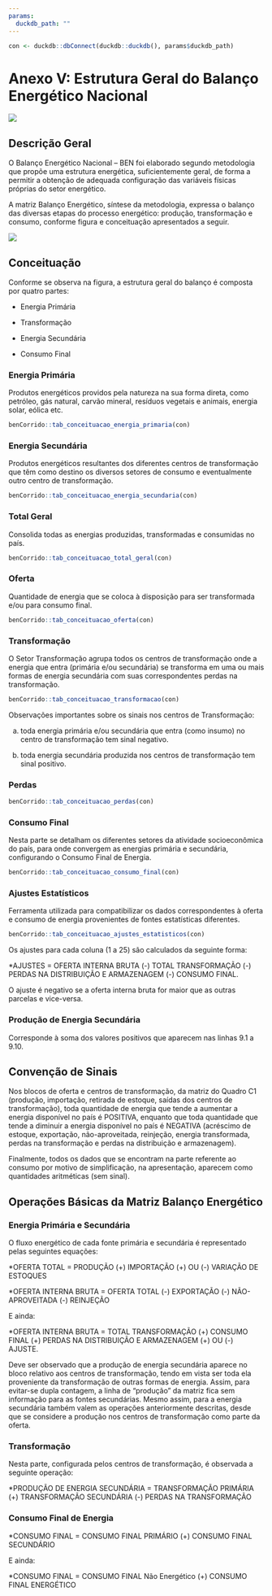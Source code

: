 ```yaml
---
params:
  duckdb_path: ""
---
```


```r
con <- duckdb::dbConnect(duckdb::duckdb(), params$duckdb_path)
```

# Anexo V: Estrutura Geral do Balanço Energético Nacional {-}

![](../img/capas/imagem_cap_anexo.png)

## Descrição Geral

O Balanço Energético Nacional – BEN foi elaborado segundo metodologia que propõe uma estrutura energética, suficientemente geral, de forma a permitir a obtenção de adequada configuração das variáveis físicas próprias do setor energético.

A matriz Balanço Energético, síntese da metodologia, expressa o balanço das diversas etapas do processo energético: produção, transformação e consumo, conforme figura e conceituação apresentados a seguir.

![](../img/Figura_DescricaoGeral_Anexo_V_PT.png)

## Conceituação

Conforme se observa na figura, a estrutura geral do balanço é composta por quatro partes:

- Energia Primária

- Transformação

- Energia Secundária

- Consumo Final

### Energia Primária

Produtos energéticos providos pela natureza na sua forma direta, como petróleo, gás natural, carvão mineral, resíduos vegetais e animais, energia solar, eólica etc.

```r
benCorrido::tab_conceituacao_energia_primaria(con)
```

### Energia Secundária

Produtos energéticos resultantes dos diferentes centros de transformação que têm como destino os diversos setores de consumo e eventualmente outro centro de transformação.

```r
benCorrido::tab_conceituacao_energia_secundaria(con)
```

### Total Geral

Consolida todas as energias produzidas, transformadas e consumidas no país.

```r
benCorrido::tab_conceituacao_total_geral(con)
```

### Oferta

Quantidade de energia que se coloca à disposição para ser transformada e/ou para consumo final.

```r
benCorrido::tab_conceituacao_oferta(con)
```

### Transformação

O Setor Transformação agrupa todos os centros de transformação onde a energia que entra (primária e/ou secundária) se transforma em uma ou mais formas de energia secundária com suas correspondentes perdas na transformação.

```r
benCorrido::tab_conceituacao_transformacao(con)
```

Observações importantes sobre os sinais nos centros de Transformação:

a) toda energia primária e/ou secundária que entra (como insumo) no centro de transformação tem sinal negativo.

b) toda energia secundária produzida nos centros de transformação tem sinal positivo.

### Perdas

```r
benCorrido::tab_conceituacao_perdas(con)
```

### Consumo Final

Nesta parte se detalham os diferentes setores da atividade socioeconômica do país, para onde convergem as energias primária e secundária, configurando o Consumo Final de Energia.

```r
benCorrido::tab_conceituacao_consumo_final(con)
```

###  Ajustes Estatísticos

Ferramenta utilizada para compatibilizar os dados correspondentes à oferta e consumo de energia provenientes de fontes estatísticas diferentes.

```r
benCorrido::tab_conceituacao_ajustes_estatisticos(con)
```

Os ajustes para cada coluna (1 a 25) são calculados da seguinte forma:

*AJUSTES = OFERTA INTERNA BRUTA (-) TOTAL TRANSFORMAÇÃO (-) PERDAS NA DISTRIBUIÇÃO E ARMAZENAGEM (-) CONSUMO FINAL.

O ajuste é negativo se a oferta interna bruta for maior que as outras parcelas e vice-versa.

### Produção de Energia Secundária

Corresponde à soma dos valores positivos que aparecem nas linhas 9.1 a 9.10.

## Convenção de Sinais

Nos blocos de oferta e centros de transformação, da matriz do Quadro C1 (produção, importação, retirada de estoque, saídas dos centros de transformação), toda quantidade de energia que tende a aumentar a energia disponível no país é POSITIVA, enquanto que toda quantidade que tende a diminuir a energia disponível no país é NEGATIVA (acréscimo de estoque, exportação, não-aproveitada, reinjeção, energia transformada, perdas na transformação e perdas na distribuição e armazenagem).

Finalmente, todos os dados que se encontram na parte referente ao consumo por motivo de simplificação, na apresentação, aparecem como quantidades aritméticas (sem sinal).

## Operações Básicas da Matriz Balanço Energético

### Energia Primária e Secundária

O fluxo energético de cada fonte primária e secundária é representado pelas seguintes equações:

*OFERTA TOTAL = PRODUÇÃO (+) IMPORTAÇÃO (+) OU (-) VARIAÇÃO DE ESTOQUES

*OFERTA INTERNA BRUTA = OFERTA TOTAL (-) EXPORTAÇÃO (-) NÃO-APROVEITADA (-) REINJEÇÃO

E ainda:

*OFERTA INTERNA BRUTA = TOTAL TRANSFORMAÇÃO (+) CONSUMO FINAL (+) PERDAS NA DISTRIBUIÇÃO E ARMAZENAGEM (+) OU (-) AJUSTE.

Deve ser observado que a produção de energia secundária aparece no bloco relativo aos centros de transformação, tendo em vista ser toda ela proveniente da transformação de outras formas de energia. Assim, para evitar-se dupla contagem, a linha de “produção” da matriz fica sem informação para as fontes secundárias. Mesmo assim, para a energia secundária também valem as operações anteriormente descritas, desde que se considere a produção nos centros de transformação como parte da oferta.

### Transformação

Nesta parte, configurada pelos centros de transformação, é observada a seguinte operação:

*PRODUÇÃO DE ENERGIA SECUNDÁRIA = TRANSFORMAÇÃO PRIMÁRIA (+) TRANSFORMAÇÃO SECUNDÁRIA (-) PERDAS NA TRANSFORMAÇÃO

### Consumo Final de Energia

*CONSUMO FINAL = CONSUMO FINAL PRIMÁRIO (+) CONSUMO FINAL SECUNDÁRIO

E ainda:

*CONSUMO FINAL = CONSUMO FINAL Não Energético (+) CONSUMO FINAL ENERGÉTICO